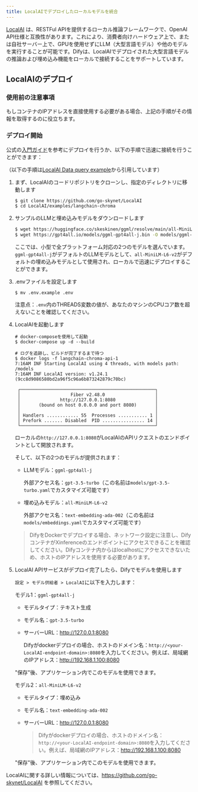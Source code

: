 ```yaml
---
title: LocalAIでデプロイしたローカルモデルを統合
---
```



[LocalAI](https://github.com/go-skynet/LocalAI) は、RESTFul APIを提供するローカル推論フレームワークで、OpenAI API仕様と互換性があります。これにより、消費者向けハードウェア上で、または自社サーバー上で、GPUを使用せずにLLM（大型言語モデル）や他のモデルを実行することが可能です。Difyは、LocalAIでデプロイされた大型言語モデルの推論および埋め込み機能をローカルで接続することをサポートしています。

## LocalAIのデプロイ

### 使用前の注意事項

もしコンテナのIPアドレスを直接使用する必要がある場合、上記の手順がその情報を取得するのに役立ちます。

### デプロイ開始

公式の[入門ガイド](https://localai.io/basics/getting_started/)を参考にデプロイを行うか、以下の手順で迅速に接続を行うことができます：

（以下の手順は[LocalAI Data query example](https://github.com/go-skynet/LocalAI/blob/master/examples/langchain-chroma/README)から引用しています）

1. まず、LocalAIのコードリポジトリをクローンし、指定のディレクトリに移動します

    ```bash
    $ git clone https://github.com/go-skynet/LocalAI
    $ cd LocalAI/examples/langchain-chroma
    ```

2. サンプルのLLMと埋め込みモデルをダウンロードします

    ```bash
    $ wget https://huggingface.co/skeskinen/ggml/resolve/main/all-MiniLM-L6-v2/ggml-model-q4_0.bin -O models/bert
    $ wget https://gpt4all.io/models/ggml-gpt4all-j.bin -O models/ggml-gpt4all-j
    ```

    ここでは、小型で全プラットフォーム対応の2つのモデルを選んでいます。`ggml-gpt4all-j`がデフォルトのLLMモデルとして、`all-MiniLM-L6-v2`がデフォルトの埋め込みモデルとして使用され、ローカルで迅速にデプロイすることができます。

3. .envファイルを設定します

   ```shell
   $ mv .env.example .env
   ```

   注意点：`.env`内のTHREADS変数の値が、あなたのマシンのCPUコア数を超えないことを確認してください。

4. LocalAIを起動します

   ```shell
   # docker-composeを使用して起動
   $ docker-compose up -d --build
   
   # ログを追跡し、ビルドが完了するまで待つ
   $ docker logs -f langchain-chroma-api-1
   7:16AM INF Starting LocalAI using 4 threads, with models path: /models
   7:16AM INF LocalAI version: v1.24.1 (9cc8d9086580bd2a96f5c96a6b873242879c70bc)
   
    ┌───────────────────────────────────────────────────┐ 
    │                   Fiber v2.48.0                   │ 
    │               http://127.0.0.1:8080               │ 
    │       (bound on host 0.0.0.0 and port 8080)       │ 
    │                                                   │ 
    │ Handlers ............ 55  Processes ........... 1 │ 
    │ Prefork ....... Disabled  PID ................ 14 │ 
    └───────────────────────────────────────────────────┘ 
   ```

   ローカルの`http://127.0.0.1:8080`がLocalAIのAPIリクエストのエンドポイントとして開放されます。

   そして、以下の2つのモデルが提供されます：

   - LLMモデル：`ggml-gpt4all-j`

     外部アクセス名：`gpt-3.5-turbo`（この名前は`models/gpt-3.5-turbo.yaml`でカスタマイズ可能です）

   - 埋め込みモデル：`all-MiniLM-L6-v2`

     外部アクセス名：`text-embedding-ada-002`（この名前は`models/embeddings.yaml`でカスタマイズ可能です）

    > DifyをDockerでデプロイする場合、ネットワーク設定に注意し、DifyコンテナがXinferenceのエンドポイントにアクセスできることを確認してください。Difyコンテナ内からはlocalhostにアクセスできないため、ホストのIPアドレスを使用する必要があります。

5. LocalAI APIサービスがデプロイ完了したら、Difyでモデルを使用します

   `設定 > モデル供給者 > LocalAI`に以下を入力します：

   モデル1：`ggml-gpt4all-j`

   - モデルタイプ：テキスト生成

   - モデル名：`gpt-3.5-turbo`

   - サーバーURL：http://127.0.0.1:8080

     Difyがdockerデプロイの場合、ホストのドメイン名：`http://<your-LocalAI-endpoint-domain>:8080`を入力してください。例えば、局域網のIPアドレス：http://192.168.1.100:8080

   "保存"後、アプリケーション内でこのモデルを使用できます。

   モデル2：`all-MiniLM-L6-v2`

   - モデルタイプ：埋め込み

   - モデル名：`text-embedding-ada-002`

   - サーバーURL：http://127.0.0.1:8080

     > Difyがdockerデプロイの場合、ホストのドメイン名：`http://<your-LocalAI-endpoint-domain>:8080`を入力してください。例えば、局域網のIPアドレス：http://192.168.1.100:8080

   "保存"後、アプリケーション内でこのモデルを使用できます。

LocalAIに関する詳しい情報については、https://github.com/go-skynet/LocalAI を参照してください。